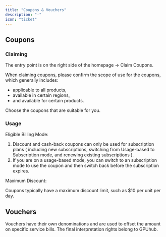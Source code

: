 ```yaml
---
title: "Coupons & Vouchers"
description: "-"
icon: "ticket"
---
```


## Coupons
### Claiming

The entry point is on the right side of the homepage → Claim Coupons.

When claiming coupons, please confirm the scope of use for the coupons, which generally includes: 

- applicable to all products,
- available in certain regions,
- and available for certain products.

Choose the coupons that are suitable for you.

### Usage

Eligible Billing Mode:

1. Discount and cash-back coupons can only be used for subscription plans ( including new subscriptions, switching from Usage-based to Subscription mode, and renewing existing subscriptions ).
2. If you are on a usage-based mode, you can switch to an subscription mode to use the coupon and then switch back before the subscription expires.

Maximum Discount:

Coupons typically have a maximum discount limit, such as $10 per unit per day.

## Vouchers

Vouchers have their own denominations and are used to offset the amount on specific service bills. The final interpretation rights belong to GPUhub.